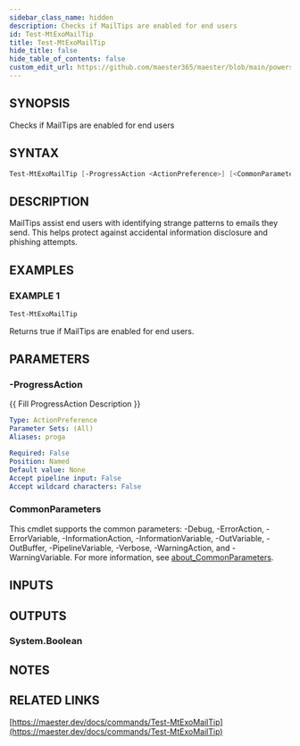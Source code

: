 ```yaml
---
sidebar_class_name: hidden
description: Checks if MailTips are enabled for end users
id: Test-MtExoMailTip
title: Test-MtExoMailTip
hide_title: false
hide_table_of_contents: false
custom_edit_url: https://github.com/maester365/maester/blob/main/powershell/public/Test-MtExoMailTip.ps1
---
```


## SYNOPSIS

Checks if MailTips are enabled for end users

## SYNTAX

```powershell
Test-MtExoMailTip [-ProgressAction <ActionPreference>] [<CommonParameters>]
```

## DESCRIPTION

MailTips assist end users with identifying strange patterns to emails they send.
This helps protect against accidental information disclosure and phishing attempts.

## EXAMPLES

### EXAMPLE 1

```powershell
Test-MtExoMailTip
```

Returns true if MailTips are enabled for end users.

## PARAMETERS

### -ProgressAction

\{\{ Fill ProgressAction Description \}\}

```yaml
Type: ActionPreference
Parameter Sets: (All)
Aliases: proga

Required: False
Position: Named
Default value: None
Accept pipeline input: False
Accept wildcard characters: False
```

### CommonParameters

This cmdlet supports the common parameters: -Debug, -ErrorAction, -ErrorVariable, -InformationAction, -InformationVariable, -OutVariable, -OutBuffer, -PipelineVariable, -Verbose, -WarningAction, and -WarningVariable. For more information, see [about_CommonParameters](http://go.microsoft.com/fwlink/?LinkID=113216).

## INPUTS

## OUTPUTS

### System.Boolean

## NOTES

## RELATED LINKS

[https://maester.dev/docs/commands/Test-MtExoMailTip](https://maester.dev/docs/commands/Test-MtExoMailTip)

